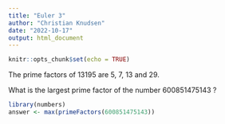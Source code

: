 ```yaml
---
title: "Euler 3"
author: "Christian Knudsen"
date: "2022-10-17"
output: html_document
---
```


```r
knitr::opts_chunk$set(echo = TRUE)
```
The prime factors of 13195 are 5, 7, 13 and 29.

What is the largest prime factor of the number 600851475143 ?


```r
library(numbers)
answer <- max(primeFactors(600851475143))
```
